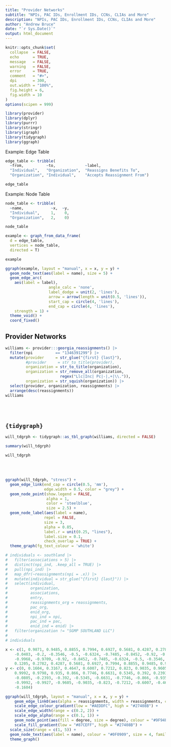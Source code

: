 ```yaml
---
title: "Provider Networks"
subtitle: "NPIs, PAC IDs, Enrollment IDs, CCNs, CLIAs and More"
description: "NPIs, PAC IDs, Enrollment IDs, CCNs, CLIAs and More"
author: "Andrew Bruce"
date: "`r Sys.Date()`"
output: html_document
---
```


```r
knitr::opts_chunk$set(
  collapse  = FALSE,
  echo      = TRUE, 
  message   = FALSE, 
  warning   = FALSE,
  error     = TRUE,
  comment   = "#>",
  dpi       = 300, 
  out.width = "100%",
  fig.height = 6,
  fig.width = 10
)
options(scipen = 999)
```

```r
library(provider)
library(dplyr)
library(purrr)
library(stringr)
library(igraph)
library(tidygraph)
library(ggraph)
```


Example: Edge Table

```r
edge_table <- tribble(
  ~from,          ~to,             ~label,
  "Individual",   "Organization",  "Reassigns Benefits To",
  "Organization", "Individual",    "Accepts Reassignment From")

edge_table
```

Example: Node Table

```r
node_table <- tribble(
  ~name,            ~x,  ~y,
  "Individual",     1,    0,
  "Organization",   2,    0)

node_table
```


```r
example <- graph_from_data_frame(
  d = edge_table,
  vertices = node_table,
  directed = T)

example
```


```r
ggraph(example, layout = "manual", x = x, y = y) +
  geom_node_text(aes(label = name), size = 5) +
  geom_edge_arc(
    aes(label = label), 
                   angle_calc = 'none',
                   label_dodge = unit(2, 'lines'),
                   arrow = arrow(length = unit(0.5, 'lines')), 
                   start_cap = circle(4, 'lines'),
                   end_cap = circle(4, 'lines'),
    strength = 1) +
  theme_void() +
  coord_fixed()
```



## Provider Networks

```r
williams <- provider:::georgia_reassignments() |>
  filter(npi          == "1346391299") |> 
  mutate(provider     = str_glue("{first} {last}"),
         #provider     = str_to_title(provider),
         organization = str_to_title(organization),
         organization = str_remove_all(organization, 
                        regex("Llc|Inc| Pc|-|,+|\\.")),
         organization = str_squish(organization)) |> 
  select(provider, organization, reassignments) |> 
  arrange(desc(reassignments))
williams
```

<br><br>

## `{tidygraph}`

```r
will_tdgrph <- tidygraph::as_tbl_graph(williams, directed = FALSE)

summary(will_tdgrph)

will_tdgrph
```

<br><br>


```r
ggraph(will_tdgrph, "stress") + 
  geom_edge_link(end_cap = circle(0.5, 'mm'), 
                 edge.width = 0.5, color = "grey") +
  geom_node_point(show.legend = FALSE, 
                  alpha = 1, 
                  color = 'steelblue',
                  size = 2.5) + 
  geom_node_label(aes(label = name),
                 repel = FALSE,
                 size = 3,
                 alpha = 0.85,
                 label.r = unit(0.25, "lines"),
                 label.size = 0.1,
                 check_overlap = TRUE) +
  theme_graph(fg_text_colour = 'white')
```








```r
# individuals <- southland |>
#   filter(associations > 5) |> 
#   distinct(npi_ind, .keep_all = TRUE) |> 
#   pull(npi_ind) |>
#   map_dfr(~reassignments(npi = .x)) |> 
#   mutate(individual = str_glue("{first} {last}")) |> 
#   select(individual,
#          organization, 
#          associations,
#          entry, 
#          reassignments_org = reassignments, 
#          pac_org, 
#          enid_org, 
#          npi_ind = npi, 
#          pac_ind = pac, 
#          enid_ind = enid) |> 
#   filter(organization != "SGMP SOUTHLAND LLC")
# 
# individuals
```

```r
x <- c(1, 0.9871, 0.9485, 0.8855, 0.7994, 0.6927, 0.5681, 0.4287, 0.2782, 0.1205,
    -0.0403, -0.2, -0.3546, -0.5, -0.6324, -0.7485, -0.8452, -0.92, -0.9709, -0.9968,
    -0.9968, -0.9709, -0.92, -0.8452, -0.7485, -0.6324, -0.5, -0.3546, -0.2, -0.0403,
    0.1205, 0.2782, 0.4287, 0.5681, 0.6927, 0.7994, 0.8855, 0.9485, 0.9871)
y <- c(0, 0.1604, 0.3167, 0.4647, 0.6007, 0.7212, 0.823, 0.9035, 0.9605, 0.9927,
    0.9992, 0.9798, 0.935, 0.866, 0.7746, 0.6631, 0.5345, 0.392, 0.2393, 0.0805,
    -0.0805, -0.2393, -0.392, -0.5345, -0.6631, -0.7746, -0.866, -0.935, -0.9798,
    -0.9992, -0.9927, -0.9605, -0.9035, -0.823, -0.7212, -0.6007, -0.4647, -0.3167,
    -0.1604)

ggraph(will_tdgrph, layout = "manual", x = x, y = y) + 
	geom_edge_link0(aes(alpha = reassignments, width = reassignments, colour = reassignments)) + 
	scale_edge_colour_gradient(low = "#AEDDFC", high = "#27408B") + 
	scale_edge_width(range = c(0.2, 2)) + 
	scale_edge_alpha(range = c(0.1, 1)) + 
	geom_node_point(aes(fill = degree, size = degree), colour = "#9F94F2", shape = 21, stroke = 3) + 
	scale_fill_gradient(low = "#87CEFF", high = "#27408B") + 
  scale_size(range = c(1, 5)) + 
  geom_node_text(aes(label = name), colour = "#0F0909", size = 4, family = "Helvetica") + 
  theme_graph()
```

